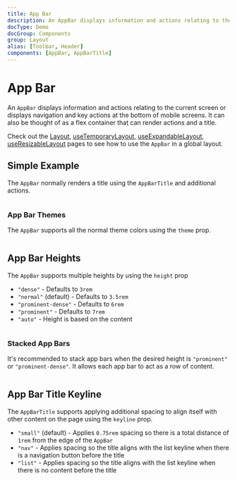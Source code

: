 ```yaml
---
title: App Bar
description: An AppBar displays information and actions relating to the current screen or displays navigation and key actions at the bottom of mobile screens
docType: Demo
docGroup: Components
group: Layout
alias: [Toolbar, Header]
components: [AppBar, AppBarTitle]
---
```


# App Bar

An `AppBar` displays information and actions relating to the current screen or
displays navigation and key actions at the bottom of mobile screens. It can also
be thought of as a flex container that can render actions and a title.

Check out the [Layout](/getting-started/layout),
[useTemporaryLayout](/hooks/use-temporary-layout),
[useExpandableLayout](/hooks/use-expandable-layout),
[useResizableLayout](/hooks/use-resizable-layout) pages to see how to use the
`AppBar` in a global layout.

## Simple Example

The `AppBar` normally renders a title using the `AppBarTitle` and additional
actions.

```demo source="./SimpleExample.tsx"

```

### App Bar Themes

The `AppBar` supports all the normal theme colors using the `theme` prop.

```demo source="./AppBarThemesExample.tsx" transparent

```

## App Bar Heights

The `AppBar` supports multiple heights by using the `height` prop

- `"dense"` - Defaults to `3rem`
- `"normal"` (default) - Defaults to `3.5rem`
- `"prominent-dense"` - Defaults to `6rem`
- `"prominent"` - Defaults to `7rem`
- `"auto"` - Height is based on the content

```demo source="./AppBarHeightsExample.tsx"

```

### Stacked App Bars

It's recommended to stack app bars when the desired height is `"prominent"` or
`"prominent-dense"`. It allows each app bar to act as a row of content.

```demo source="./StackedAppBarsExample.tsx"

```

## App Bar Title Keyline

The `AppBarTitle` supports applying additional spacing to align itself with
other content on the page using the `keyline` prop.

- `"small"` (default) - Applies `0.75rem` spacing so there is a total distance
  of `1rem` from the edge of the `AppBar`
- `"nav"` - Applies spacing so the title aligns with the list keyline when there
  is a navigation button before the title
- `"list"` - Applies spacing so the title aligns with the list keyline when
  there is no content before the title

```demo source="./AppBarTitleKeylineExample.tsx"

```
